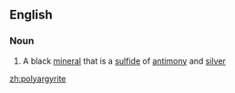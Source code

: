==English==

===Noun===
{{en-noun}}

# {{lb|en|mineralogy}} A black [[mineral]] that is a [[sulfide]] of [[antimony]] and [[silver]]

[[zh:polyargyrite]]